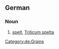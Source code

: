 {{wikipedia|lang=de}}
==German==
===Noun===
{{de-noun-m|genitive=Dinkels|plural=Dinkel}}
# [[spelt]], [[Triticum spelta]]
[[Category:de:Grains]]